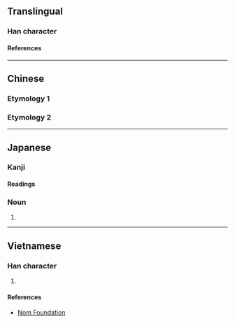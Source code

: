 {{also|挡}}
{{character info}}
==Translingual==

===Han character===
{{Han char|rn=64|rad=手|as=20|sn=23|four=59031|canj=QFBF|ids=⿰扌黨}}

====References====
{{Han ref|kx=0464.270|dkj=13040|dj=0813.230|hdz=31991.090|uh=6529}}

----

==Chinese==
{{zh-forms|s=𫽮|s=挡}}

===Etymology 1===
{{zh-see|擋|v}}

===Etymology 2===
{{zh-see|黨|v|clique}}

----

==Japanese==

===Kanji===
{{ja-kanji|grade=|rs=手20}}

====Readings====
{{ja-readings
|on=とう, こう, おう
|kun=とも, たたく
}}

===Noun===
{{ja-noun|たも}}

# {{short for|ja|攩網}}

----

==Vietnamese==

===Han character===
{{vi-readings|rs=手20|reading=đáng}}

# {{rfdef|vi|sort=手20}}

====References====
* [http://nomfoundation.org/common/nom_details.php?codepoint=6529 Nom Foundation]